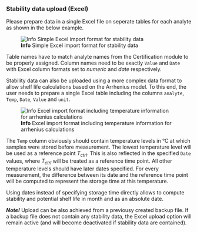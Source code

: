 ### Stability data upload (Excel)

Please prepare data in a single Excel file on seperate tables for each analyte as shown 
in the below example.

![**Info** Simple Excel import format for stability data](fig/S_Modul_Import.png)

Table names have to match analyte names from the Certification module to be properly assigned. 
Column names need to be exactly `Value` and `Date` with Excel column formats set to 
*numeric* and *date* respectively.

Stability data can also be uploaded using a more complex data format to allow shelf life 
calculations based on the Arrhenius model. To this end, the user needs to prepare a single 
Excel table including the columns `analyte`, `Temp`, `Date`, `Value` and `unit`.

![**Info** Excel import format including temperature information for arrhenius calculations](fig/S_Modul_Import_Arrhenius.png)

The `Temp` column obviously should contain temperature levels in\ °C at which samples were
stored before measurement. The lowest temperature level will be used as a reference point
$T_\mathit{ctrl}$. This is also reflected in the specified `Date` values, where 
$T_\mathit{ctrl}$ will be treated as a reference time point. All other temperature levels
should have later dates specified. For every measurement, the difference between its date
and the reference time point will be computed to represent the storage time at this
temperature.

Using dates instead of specifying storage time directly allows to compute stability and
potential shelf life in month and as an absolute date.

***Note!***
Upload can be also achieved from a previousy created backup file. If a backup file does not 
contain any stability data, the Excel upload option will remain active (and will become 
deactivated if stability data are contained).
